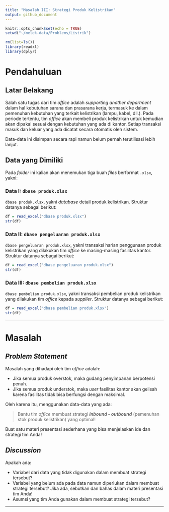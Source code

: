 ```yaml
---
title: "Masalah III: Strategi Produk Kelistrikan"
output: github_document
---
```


```r
knitr::opts_chunk$set(echo = TRUE)
setwd("~/melek-data/Problems/Listrik")

rm(list=ls())
library(readxl)
library(dplyr)
```

# Pendahuluan

## Latar Belakang

Salah satu tugas dari tim _office_ adalah _supporting another department_ dalam hal kebutuhan sarana dan prasarana kerja, termasuk ke dalam pemenuhan kebutuhan yang terkait kelistrikan (lampu, kabel, dll.). Pada periode tertentu, tim _office_ akan membeli produk kelistrikan untuk kemudian akan dipakai sesuai dengan kebutuhan yang ada di kantor. Setiap transaksi masuk dan keluar yang ada dicatat secara otomatis oleh sistem.

Data-data ini disimpan secara rapi namun belum pernah terutilisasi lebih lanjut.

## Data yang Dimiliki

Pada _folder_ ini kalian akan menemukan tiga buah _files_ berformat `.xlsx`, yakni:

### __Data I__: `dbase produk.xlsx`

`dbase produk.xlsx`, yakni _database_ detail produk kelistrikan. Struktur datanya sebagai berikut:

```r
df = read_excel("dbase produk.xlsx")
str(df)
```


### __Data II__: `dbase pengeluaran produk.xlsx`

`dbase pengeluaran produk.xlsx`, yakni transaksi harian penggunaan produk kelistrikan yang dilakukan tim _office_ ke masing-masing fasilitas kantor. Struktur datanya sebagai berikut:

```r
df = read_excel("dbase pengeluaran produk.xlsx")
str(df)
```

### __Data III__: `dbase pembelian produk.xlsx`

`dbase pembelian produk.xlsx`, yakni transaksi pembelian produk kelistrikan yang dilakukan tim _office_ kepada _supplier_. Struktur datanya sebagai berikut:

```r
df = read_excel("dbase pembelian produk.xlsx")
str(df)
```

---

# Masalah

## _Problem Statement_

Masalah yang dihadapi oleh tim _office_ adalah:

- Jika semua produk overstok, maka gudang penyimpanan berpotensi penuh.
- Jika semua produk understok, maka _user_ fasilitas kantor akan gelisah karena fasilitas tidak bisa berfungsi dengan maksimal.

Oleh karena itu, menggunakan data-data yang ada:

> Bantu tim _office_ membuat strategi ___inbound - outbound___ (pemenuhan stok produk kelistrikan) yang optimal! 

Buat satu materi presentasi sederhana yang bisa menjelaskan ide dan strategi tim Anda!

## _Discussion_

Apakah ada:

- Variabel dari data yang tidak digunakan dalam membuat strategi tersebut?
- Variabel yang belum ada pada data namun diperlukan dalam membuat strategi tersebut? Jika ada, sebutkan dan bahas dalam materi presentasi tim Anda!
- Asumsi yang tim Anda gunakan dalam membuat strategi tersebut?

---